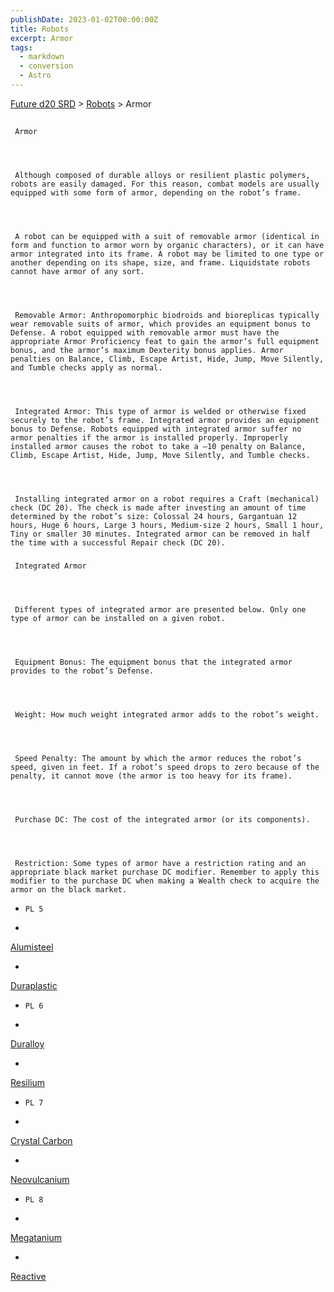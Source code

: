 ```yaml
---
publishDate: 2023-01-02T00:00:00Z
title: Robots
excerpt: Armor
tags:
  - markdown
  - conversion
  - Astro
---
```







[Future d20 SRD](/#futureD20)
     > [Robots](future-d20-srd-robots-index)
     > Armor
    





## 
     Armor
    



     Although composed of durable alloys or resilient plastic polymers, robots are easily damaged. For this reason, combat models are usually equipped with some form of armor, depending on the robot’s frame.
    



     A robot can be equipped with a suit of removable armor (identical in form and function to armor worn by organic characters), or it can have armor integrated into its frame. A robot may be limited to one type or another depending on its shape, size, and frame. Liquidstate robots cannot have armor of any sort.
    



     Removable Armor: Anthropomorphic biodroids and bioreplicas typically wear removable suits of armor, which provides an equipment bonus to Defense. A robot equipped with removable armor must have the appropriate Armor Proficiency feat to gain the armor’s full equipment bonus, and the armor’s maximum Dexterity bonus applies. Armor penalties on Balance, Climb, Escape Artist, Hide, Jump, Move Silently, and Tumble checks apply as normal.
    



     Integrated Armor: This type of armor is welded or otherwise fixed securely to the robot’s frame. Integrated armor provides an equipment bonus to Defense. Robots equipped with integrated armor suffer no armor penalties if the armor is installed properly. Improperly installed armor causes the robot to take a –10 penalty on Balance, Climb, Escape Artist, Hide, Jump, Move Silently, and Tumble checks.
    



     Installing integrated armor on a robot requires a Craft (mechanical) check (DC 20). The check is made after investing an amount of time determined by the robot’s size: Colossal 24 hours, Gargantuan 12 hours, Huge 6 hours, Large 3 hours, Medium-size 2 hours, Small 1 hour, Tiny or smaller 30 minutes. Integrated armor can be removed in half the time with a successful Repair check (DC 20).
    


### 
     Integrated Armor
    



     Different types of integrated armor are presented below. Only one type of armor can be installed on a given robot.
    



     Equipment Bonus: The equipment bonus that the integrated armor provides to the robot’s Defense.
    



     Weight: How much weight integrated armor adds to the robot’s weight.
    



     Speed Penalty: The amount by which the armor reduces the robot’s speed, given in feet. If a robot’s speed drops to zero because of the penalty, it cannot move (the armor is too heavy for its frame).
    



     Purchase DC: The cost of the integrated armor (or its components).
    



     Restriction: Some types of armor have a restriction rating and an appropriate black market purchase DC modifier. Remember to apply this modifier to the purchase DC when making a Wealth check to acquire the armor on the black market.
    


- 
      PL 5
     
- 
[Alumisteel](future-d20-srd-robots-armor-alumisteel)

- 
[Duraplastic](future-d20-srd-robots-armor-duraplastic)

- 
      PL 6
     
- 
[Duralloy](future-d20-srd-robots-armor-duralloy)

- 
[Resilium](future-d20-srd-robots-armor-resilium)

- 
      PL 7
     
- 
[Crystal Carbon](future-d20-srd-robots-armor-crystal-carbon)

- 
[Neovulcanium](future-d20-srd-robots-armor-neovulcanium)

- 
      PL 8
     
- 
[Megatanium](future-d20-srd-robots-armor-megatanium)

- 
[Reactive](future-d20-srd-robots-armor-reactive)





